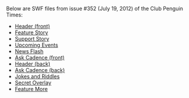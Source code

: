Below are SWF files from issue #352 (July 19, 2012) of the Club Penguin Times:

*[[Media:News352HeaderFront.swf|Header (front)]]
*[[Media:News352FeatureStory.swf|Feature Story]]
*[[Media:News352SupportStory.swf|Support Story]]
*[[Media:News352UpcomingEvents.swf|Upcoming Events]]
*[[Media:News352NewsFlash.swf|News Flash]]
*[[Media:News352AskAuntArcticFront.swf|Ask Cadence (front)]]
*[[Media:News352HeaderBack.swf|Header (back)]]
*[[Media:News352AskAuntArcticBack.swf|Ask Cadence (back)]]
*[[Media:News352JokesAndRiddles.swf|Jokes and Riddles]]
*[[Media:News352SecretOverlay.swf|Secret Overlay]]
*[[Media:News352FeatureMore.swf|Feature More]]

